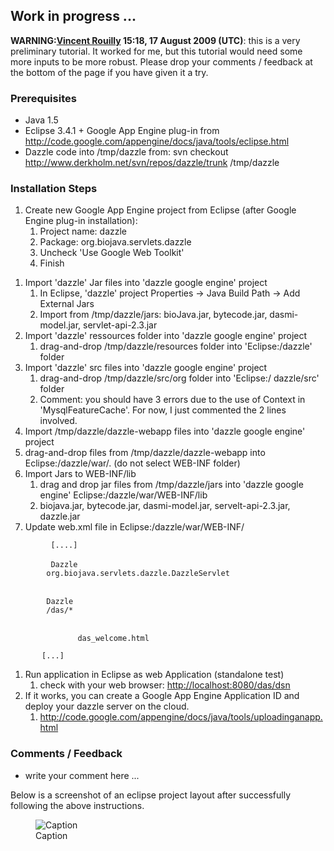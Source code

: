 ==Work in progress ...==

'''WARNING:[[User:Vincent Rouilly|Vincent Rouilly]] 15:18, 17 August 2009 (UTC)''': this is a very preliminary tutorial. It worked for me, but this tutorial would need some more inputs to be more robust. Please drop your comments / feedback at the bottom of the page if you have given it a try.

===Prerequisites===
* Java 1.5
* Eclipse 3.4.1 + Google App Engine plug-in from http://code.google.com/appengine/docs/java/tools/eclipse.html
* Dazzle code into /tmp/dazzle from: svn checkout http://www.derkholm.net/svn/repos/dazzle/trunk /tmp/dazzle

===Installation Steps===

# Create new Google App Engine project from Eclipse (after Google Engine plug-in installation):
## Project name: dazzle
## Package: org.biojava.servlets.dazzle
## Uncheck 'Use Google Web Toolkit'
## Finish

# Import 'dazzle' Jar files into 'dazzle google engine' project
## In Eclipse, 'dazzle' project Properties -> Java Build Path -> Add  External Jars
## Import from /tmp/dazzle/jars: bioJava.jar, bytecode.jar, dasmi-model.jar, servlet-api-2.3.jar
# Import 'dazzle' ressources folder into 'dazzle google engine' project
## drag-and-drop /tmp/dazzle/resources folder into 'Eclipse:/dazzle' folder      
# Import 'dazzle' src files into 'dazzle google engine' project
## drag-and-drop /tmp/dazzle/src/org folder into 'Eclipse:/ dazzle/src' folder
## Comment: you should have 3 errors due to the use of Context in 'MysqlFeatureCache'. For now, I just commented the 2 lines involved.
# Import /tmp/dazzle/dazzle-webapp files into 'dazzle google engine' project
# drag-and-drop files from /tmp/dazzle/dazzle-webapp into Eclipse:/dazzle/war/.  (do not select WEB-INF folder)
# Import Jars to WEB-INF/lib
## drag and drop jar files from /tmp/dazzle/jars into 'dazzle google engine' Eclipse:/dazzle/war/WEB-INF/lib
## biojava.jar, bytecode.jar, dasmi-model.jar, servelt-api-2.3.jar, dazzle.jar
# Update web.xml file in Eclipse:/dazzle/war/WEB-INF/
          [....]
          <servlet>
          <servlet-name>Dazzle</servlet-name>
         <servlet-class>org.biojava.servlets.dazzle.DazzleServlet</servlet-class>
         </servlet>
         <servlet-mapping>
         <servlet-name>Dazzle</servlet-name>
         <url-pattern>/das/*</url-pattern>
         </servlet-mapping>
        <welcome-file-list>
                <welcome-file>das_welcome.html</welcome-file>
        </welcome-file-list>
        [...]
# Run application in Eclipse as web Application (standalone test)
## check with your web browser: http://localhost:8080/das/dsn
# If it works, you can create a Google App Engine Application ID and deploy your dazzle server on the cloud.
## http://code.google.com/appengine/docs/java/tools/uploadinganapp.html

===Comments / Feedback ===
* write your comment here ...

Below is a screenshot of an eclipse project layout after successfully following the above instructions.

[[File:eclipseProject.png|Caption]]